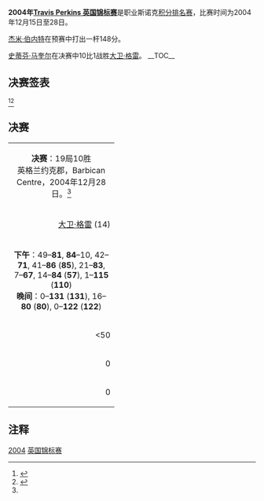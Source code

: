 {{noteTA
|G1=Snooker
}}
{{桌球大赛
|tournament_name=[[斯诺克英国锦标赛|Travis Perkins 英国锦标赛]]
|dates=2004年12月15日-28日
|venue=Barbican Centre
|location=[[约克郡|约克郡]]
|country={{ENG}}
|organisation=[[世界台联|世界台联]]
|format=[[斯诺克世界排名|积分排名赛]]
|Total prize fund=£500,000
|winners_share=£70,000
|highest_break=147
|winner={{flagicon|SCO}} [[史蒂芬·马奎尔|史蒂芬·马奎尔]]
|runner_up={{flagicon|ENG}} [[大卫·格雷|大卫·格雷]]
|score=10–1
|previous=[[2003年英国锦标赛|2003]]
|next=[[2005年英国锦标赛|2005]]}}

'''2004年[[斯诺克英国锦标赛|Travis Perkins 英国锦标赛]]'''是职业斯诺克[[斯诺克世界排名|积分排名赛]]，比赛时间为2004年12月15日至28日。

[[杰米·伯内特|杰米·伯内特]]在预赛中打出一杆148分。

[[史蒂芬·马奎尔|史蒂芬·马奎尔]]在决赛中10比1战胜[[大卫·格雷|大卫·格雷]]。
__TOC__
{{clear}}

==决赛签表 ==
<ref>{{cite web|title=UK Championship results|url=http://news.bbc.co.uk/sport2/hi/other_sports/snooker/4011393.stm|publisher=[[BBC_Sport|BBC Sport]]|accessdate=31 March 2011|archive-date=2014-10-31|archive-url=https://web.archive.org/web/20141031224848/http://news.bbc.co.uk/sport2/hi/other_sports/snooker/4011393.stm|dead-url=no}}</ref><ref name="WWW Snooker">{{cite web|title=Travis Perkins UK Championship 2004|url=http://www.snooker.org/trn/0405/uk2004_res.shtml|publisher=WWW Snooker|accessdate=31 March 2011|archive-date=2010-11-22|archive-url=https://www.webcitation.org/5uRLJdGkE?url=http://www.snooker.org/trn/0405/uk2004_res.shtml|dead-url=no}}</ref>  
{{48TeamBracket
| RD1='''第1轮'''<br/>17局9胜
| RD2='''第2轮'''<br/>17局9胜
| RD3='''第3轮'''<br/>17局9胜
| RD4='''四分之一决赛'''<br/>17局9胜
| RD5='''半决赛'''<br/>17局9胜
| RD6='''决赛'''<br/>19局10胜

| RD1-seed01=21
| RD1-team01={{flagicon|England}} '''[[巴里·品吉斯|巴里·品吉斯]]'''
| RD1-score01='''9'''
| RD1-seed02=
| RD1-team02={{flagicon|England}} [[奈吉尔·邦德|奈吉尔·邦德]]
| RD1-score02=5

| RD1-seed03=20
| RD1-team03={{flagicon|England}} '''[[乔·佩里|乔·佩里]]'''
| RD1-score03='''9'''
| RD1-seed04=
| RD1-team04={{flagicon|Scotland}} [[马库斯·坎贝尔|马库斯·坎贝尔]] 
| RD1-score04=7

| RD1-seed05=19
| RD1-team05={{flagicon|England}} '''[[阿利斯特·卡特|阿利斯特·卡特]]'''
| RD1-score05='''9'''
| RD1-seed06=
| RD1-team06={{flagicon|England}} [[汤姆·福特|汤姆·福特]] 
| RD1-score06=8

| RD1-seed07=18
| RD1-team07={{flagicon|Australia}} '''[[昆廷·汉恩|昆廷·汉恩]]'''
| RD1-score07='''9'''
| RD1-seed08=
| RD1-team08={{flagicon|Pakistan}} [[苏克·阿里|苏克·阿里]] 
| RD1-score08=6

| RD1-seed09=25
| RD1-team09={{nowrap|{{flagicon|England}} [[安东尼·汉密尔顿|安东尼·汉密尔顿]]}}
| RD1-score09=5
| RD1-seed10=
| RD1-team10={{flagicon|England}} '''[[安迪·希克斯|安迪·希克斯]]'''
| RD1-score10='''9'''

| RD1-seed11=30
| RD1-team11={{flagicon|Northern Ireland}} [[乔·斯维尔|乔·斯维尔]] 
| RD1-score11=7
| RD1-seed12=
| RD1-team12={{flagicon|Australia}} '''[[尼尔·罗伯逊|尼尔·罗伯逊]]'''
| RD1-score12='''9'''

| RD1-seed13=22
| RD1-team13={{flagicon|Malta}} [[托尼·德拉科|托尼·德拉科]] 
| RD1-score13=3
| RD1-seed14=
| RD1-team14={{flagicon|England}} '''[[马克·塞尔比|马克·塞尔比]]'''
| RD1-score14='''9'''

| RD1-seed15=17
| RD1-team15={{flagicon|England}} [[伊恩·麦克洛克|伊恩·麦克洛克]] 
| RD1-score15=4
| RD1-seed16=
| RD1-team16={{flagicon|England}} '''[[巴里·霍金斯|巴里·霍金斯]]'''
| RD1-score16='''9'''

| RD1-seed17=23
| RD1-team17={{flagicon|England}} '''[[马克·金|马克·金]]''' 
| RD1-score17='''9'''
| RD1-seed18=
| RD1-team18={{flagicon|Finland}} [[罗宾·赫尔|罗宾·赫尔]]
| RD1-score18=7

| RD1-seed19=27
| RD1-team19={{flagicon|Scotland}} [[乔·亨利|乔·亨利]] 
| RD1-score19=8
| RD1-seed20=
| RD1-team20={{flagicon|Wales}} '''[[瑞恩·戴|瑞恩·戴]]'''
| RD1-score20='''9'''

| RD1-seed21=31
| RD1-team21={{flagicon|England}} '''[[约翰·帕洛特|约翰·帕洛特]]'''
| RD1-score21='''9'''
| RD1-seed22=
| RD1-team22= {{flagicon|Thailand}} [[詹姆斯·瓦塔纳|詹姆斯·瓦塔纳]]
| RD1-score22=5

| RD1-seed23=29
| RD1-team23={{flagicon|England}} [[迈克尔·霍尔特|迈克尔·霍尔特]] 
| RD1-score23=4
| RD1-seed24=
| RD1-team24={{flagicon|England}} '''[[里奇·沃登|里奇·沃登]]''' 
| RD1-score24='''9'''

| RD1-seed25=28
| RD1-team25={{nowrap|{{flagicon|England}} '''[[罗伯特·米尔金斯|罗伯特·米尔金斯]]'''}}
| RD1-score25='''9'''
| RD1-seed26=
| RD1-team26={{flagicon|England}} [[肖恩·斯多瑞|肖恩·斯多瑞]] 
| RD1-score26=3

| RD1-seed27=26
| RD1-team27={{flagicon|Northern Ireland}} [[杰拉德·格林|杰拉德·格林]]
| RD1-score27=7
| RD1-seed28=
| RD1-team28={{flagicon|England}} '''[[吉米·米奇|吉米·米奇]]'''
| RD1-score28='''9'''

| RD1-seed29=32
| RD1-team29={{flagicon|Wales}} '''[[多米尼克·戴尔|多米尼克·戴尔]]''' 
| RD1-score29='''9'''
| RD1-seed30=
| RD1-team30={{flagicon|China}} [[丁俊晖|丁俊晖]]
| RD1-score30=3

| RD1-seed31=24
| RD1-team31={{flagicon|Scotland}} '''[[史蒂芬·马奎尔|史蒂芬·马奎尔]]''' 
| RD1-score31='''9'''
| RD1-seed32=
| RD1-team32={{flagicon|England}} [[马克·戴维斯|马克·戴维斯]] 
| RD1-score32=2

| RD2-seed01=1
| RD2-team01={{flagicon|Wales}} [[马修·史蒂文斯|马修·史蒂文斯]] 
| RD2-score01=4
| RD2-seed02=21
| RD2-team02={{flagicon|England}} '''[[巴里·品吉斯|巴里·品吉斯]]'''
| RD2-score02='''9'''

| RD2-seed03=12
| RD2-team03={{flagicon|Scotland}} [[克里斯·斯莫|克里斯·斯莫]] 
| RD2-score03=7
| RD2-seed04=20
| RD2-team04={{flagicon|England}} '''[[乔·佩里|乔·佩里]]'''
| RD2-score04='''9'''

| RD2-seed05=11
| RD2-team05={{flagicon|England}} [[吉米·怀特|吉米·怀特]] 
| RD2-score05=0<ref group="n">怀特0比7落后时因伤退赛。</ref>
| RD2-seed06=19
| RD2-team06={{flagicon|England}} '''[[阿利斯特·卡特|阿利斯特·卡特]]'''
| RD2-score06='''9'''

| RD2-seed07=5
| RD2-team07={{flagicon|England}} '''[[保罗·亨特|保罗·亨特]]'''
| RD2-score07='''9'''
| RD2-seed08=18
| RD2-team08={{flagicon|Australia}} [[昆廷·汉恩|昆廷·汉恩]]
| RD2-score08=7

| RD2-seed09=7
| RD2-team09={{flagicon|Ireland}} [[肯·达赫迪|肯·达赫迪]] 
| RD2-score09=7
| RD2-seed10=
| RD2-team10={{flagicon|England}} '''[[安迪·希克斯|安迪·希克斯]]'''
| RD2-score10='''9'''

| RD2-seed11=15
| RD2-team11={{flagicon|Scotland}} '''[[格雷姆·多特|格雷姆·多特]]'''
| RD2-score11='''9'''
| RD2-seed12=
| RD2-team12={{flagicon|Australia}} [[尼尔·罗伯逊|尼尔·罗伯逊]]
| RD2-score12=8

| RD2-seed13=14
| RD2-team13={{flagicon|England}} '''[[大卫·格雷|大卫·格雷]]'''
| RD2-score13='''9'''
| RD2-seed14=
| RD2-team14={{flagicon|England}} [[马克·塞尔比|马克·塞尔比]]
| RD2-score14=3

| RD2-seed15=4
| RD2-team15={{flagicon|Scotland}} [[史蒂芬·亨德利|史蒂芬·亨德利]] 
| RD2-score15=7
| RD2-seed16=
| RD2-team16={{flagicon|England}} '''[[巴里·霍金斯|巴里·霍金斯]]'''
| RD2-score16='''9'''

| RD2-seed17=3
| RD2-team17={{flagicon|Wales}} [[马克·威廉姆斯|马克·威廉姆斯]] 
| RD2-score17=3
| RD2-seed18=23
| RD2-team18={{flagicon|England}} '''[[马克·金|马克·金]]'''
| RD2-score18='''9'''

| RD2-seed19=10
| RD2-team19={{nowrap|{{flagicon|Scotland}} '''[[艾伦·麦克马努斯|艾伦·麦克马努斯]]'''}}
| RD2-score19='''9'''
| RD2-seed20=
| RD2-team20={{flagicon|Wales}} [[瑞恩·戴|瑞恩·戴]]
| RD2-score20=8

| RD2-seed21=16
| RD2-team21={{flagicon|Hong Kong}} [[傅家俊|傅家俊]] 
| RD2-score21=3
| RD2-seed22=31
| RD2-team22={{flagicon|England}} '''[[约翰·帕洛特|约翰·帕洛特]]'''
| RD2-score22='''9'''

| RD2-seed23=6
| RD2-team23={{flagicon|Scotland}} [[约翰·希金斯|约翰·希金斯]] 
| RD2-score23=7
| RD2-seed24=
| RD2-team24={{flagicon|England}} '''[[里奇·沃登|里奇·沃登]]'''
| RD2-score24='''9'''

| RD2-seed25=8
| RD2-team25={{flagicon|England}} '''[[彼得·艾伯顿|彼得·艾伯顿]]'''
| RD2-score25='''9'''
| RD2-seed26=28
| RD2-team26={{nowrap|{{flagicon|England}} [[罗伯特·米尔金斯|罗伯特·米尔金斯]]}}
| RD2-score26=6

| RD2-seed27=9
| RD2-team27={{flagicon|England}} '''[[史蒂芬·李|史蒂芬·李]]'''
| RD2-score27='''9'''
| RD2-seed28=
| RD2-team28={{flagicon|England}} [[吉米·米奇|吉米·米奇]]
| RD2-score28=4

| RD2-seed29=13
| RD2-team29={{flagicon|England}} '''[[史蒂夫·戴维斯|史蒂夫·戴维斯]]'''
| RD2-score29='''9'''
| RD2-seed30=32
| RD2-team30={{flagicon|Wales}} [[多米尼克·戴尔|多米尼克·戴尔]]
| RD2-score30=8

| RD2-seed31=2
| RD2-team31= {{flagicon|England}} [[罗尼·奥沙利文|罗尼·奥沙利文]]
| RD2-score31=6
| RD2-seed32=24
| RD2-team32={{nowrap|{{flagicon|Scotland}} '''[[史蒂芬·马奎尔|史蒂芬·马奎尔]]'''}}
| RD2-score32='''9'''

| RD3-seed01=21
| RD3-team01={{flagicon|England}} [[巴里·品吉斯|巴里·品吉斯]]
| RD3-score01=4
| RD3-seed02=20
| RD3-team02={{flagicon|England}} '''[[乔·佩里|乔·佩里]]'''
| RD3-score02='''9'''

| RD3-seed03=19
| RD3-team03={{flagicon|England}} '''[[阿利斯特·卡特|阿利斯特·卡特]]'''
| RD3-score03='''9'''
| RD3-seed04=5
| RD3-team04={{flagicon|England}} [[保罗·亨特|保罗·亨特]]
| RD3-score04=8

| RD3-seed05=
| RD3-team05={{flagicon|England}} [[安迪·希克斯|安迪·希克斯]]
| RD3-score05=4
| RD3-seed06=15
| RD3-team06={{flagicon|Scotland}} '''[[格雷姆·多特|格雷姆·多特]]'''
| RD3-score06='''9'''

| RD3-seed07=14
| RD3-team07={{flagicon|England}} '''[[大卫·格雷|大卫·格雷]]'''
| RD3-score07='''9'''
| RD3-seed08=
| RD3-team08={{flagicon|England}} [[巴里·霍金斯|巴里·霍金斯]]
| RD3-score08=6

| RD3-seed09=23
| RD3-team09={{flagicon|England}} '''[[马克·金|马克·金]]'''
| RD3-score09='''9'''
| RD3-seed10=10
| RD3-team10={{nowrap|{{flagicon|Scotland}} [[艾伦·麦克马努斯|艾伦·麦克马努斯]]}}
| RD3-score10=8

| RD3-seed11=31
| RD3-team11={{flagicon|England}} '''[[约翰·帕洛特|约翰·帕洛特]]'''
| RD3-score11='''9'''
| RD3-seed12=
| RD3-team12={{flagicon|England}} [[里奇·沃登|里奇·沃登]]
| RD3-score12=5

| RD3-seed13=8
| RD3-team13={{flagicon|England}} [[彼得·艾伯顿|彼得·艾伯顿]]
| RD3-score13=8
| RD3-seed14=9
| RD3-team14={{flagicon|England}} '''[[史蒂芬·李|史蒂芬·李]]'''
| RD3-score14='''9'''

| RD3-seed15=13
| RD3-team15={{flagicon|England}} [[史蒂夫·戴维斯|史蒂夫·戴维斯]]
| RD3-score15=2
| RD3-seed16=24
| RD3-team16={{nowrap|{{flagicon|Scotland}} '''[[史蒂芬·马奎尔|史蒂芬·马奎尔]]'''}}
| RD3-score16='''9'''

| RD4-seed01=20
| RD4-team01={{flagicon|England}} '''[[乔·佩里|乔·佩里]]'''
| RD4-score01='''9'''
| RD4-seed02=19
| RD4-team02={{flagicon|England}} [[阿利斯特·卡特|阿利斯特·卡特]]
| RD4-score02=7

| RD4-seed03=15
| RD4-team03={{flagicon|Scotland}} [[格雷姆·多特|格雷姆·多特]]
| RD4-score03=7
| RD4-seed04=14
| RD4-team04={{flagicon|England}} '''[[大卫·格雷|大卫·格雷]]'''
| RD4-score04='''9'''

| RD4-seed05=23
| RD4-team05={{flagicon|England}} '''[[马克·金|马克·金]]'''
| RD4-score05='''9'''
| RD4-seed06=31
| RD4-team06={{flagicon|England}} [[约翰·帕洛特|约翰·帕洛特]]
| RD4-score06=6

| RD4-seed07=9
| RD4-team07={{flagicon|England}} [[史蒂芬·李|史蒂芬·李]]
| RD4-score07=4
| RD4-seed08=24
| RD4-team08={{nowrap|{{flagicon|Scotland}} '''[[史蒂芬·马奎尔|史蒂芬·马奎尔]]'''}}
| RD4-score08='''9'''

| RD5-seed01=20 
| RD5-team01={{flagicon|England}} [[乔·佩里|乔·佩里]]
| RD5-score01=8
| RD5-seed02=14
| RD5-team02={{flagicon|England}} '''[[大卫·格雷|大卫·格雷]]'''
| RD5-score02='''9'''

| RD5-seed03=23
| RD5-team03={{flagicon|England}} [[马克·金|马克·金]]
| RD5-score03=4
| RD5-seed04=24
| RD5-team04={{nowrap|{{flagicon|Scotland}} '''[[史蒂芬·马奎尔|史蒂芬·马奎尔]]'''}}
| RD5-score04='''9'''

| RD6-seed01=14
| RD6-team01={{flagicon|England}} [[大卫·格雷|大卫·格雷]]
| RD6-score01=1
| RD6-seed02=24
| RD6-team02={{nowrap|{{flagicon|Scotland}} '''[[史蒂芬·马奎尔|史蒂芬·马奎尔]]'''}}
| RD6-score02='''10'''
}}

{{reflist|group=n}}

==决赛==
{| class="wikitable" style="font-size: 95%; margin: 1em auto 1em auto;"
|-
| colspan="3" align="center" bgcolor="#ffd700" | '''决赛'''：19局10胜<br />英格兰约克郡，Barbican Centre，2004年12月28日。<ref name="WWW Snooker"/>
|-
| width="200" align="right" | [[大卫·格雷|大卫·格雷]] (14) <br/>{{ENG}}
| width="100" align="center" | 1–'''10'''
| width="200" | '''[[史蒂芬·马奎尔|史蒂芬·马奎尔]]''' (24)<br />{{SCO}}
|-
| colspan="3" align="center" style="font-size: 100%" | '''下午'''：49–'''81''', '''84'''–10, 42–'''71''', 41–'''86''' ('''85'''), 21–'''83''', 7–'''67''', 14–'''84''' ('''57'''), 1–'''115''' ('''110''') <br />'''晚间'''：0–'''131''' ('''131'''), 16–'''80''' ('''80'''), 0–'''122''' ('''122''') 
|-
| align="right" | <50
| align="center" | 单杆最高
| '''131'''
|-
| align="right" | 0
| align="center" | 单杆过百
| '''3'''
|-
| align="right" | 0
| align="center" | 单杆50+
| '''6'''
|}

== 注释 ==
{{reflist}}

{{斯诺克赛季04-05}}
{{UK Championship (snooker)}}


[[Category:斯诺克英国锦标赛|2004]]
[[Category:2004年斯诺克|英国锦标赛]]